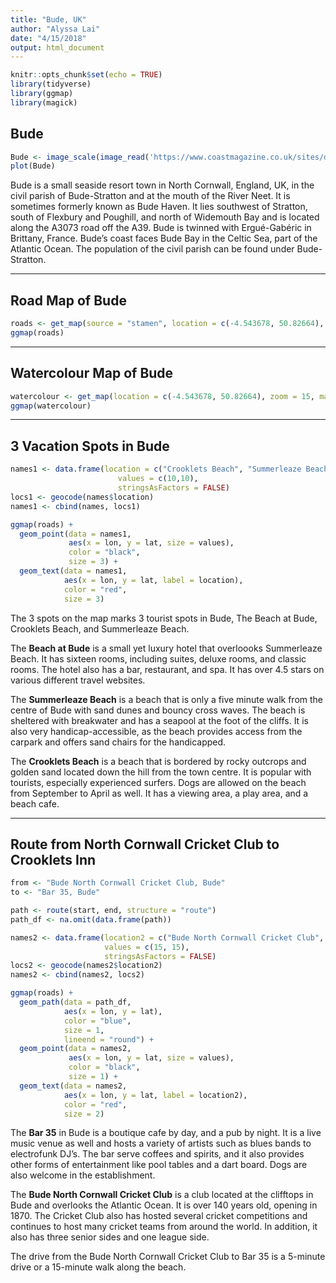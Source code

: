```yaml
---
title: "Bude, UK"
author: "Alyssa Lai"
date: "4/15/2018"
output: html_document
---
```


```r
knitr::opts_chunk$set(echo = TRUE)
library(tidyverse)
library(ggmap)
library(magick)
```

## Bude

```r

Bude <- image_scale(image_read('https://www.coastmagazine.co.uk/sites/default/files/map_budelores.jpg',"500x"))
plot(Bude)

```

Bude is a small seaside resort town in North Cornwall, England, UK, in the civil parish of Bude-Stratton and at the mouth of the River Neet. It is sometimes formerly known as Bude Haven. It lies southwest of Stratton, south of Flexbury and Poughill, and north of Widemouth Bay and is located along the A3073 road off the A39. Bude is twinned with Ergué-Gabéric in Brittany, France. Bude's coast faces Bude Bay in the Celtic Sea, part of the Atlantic Ocean. The population of the civil parish can be found under Bude-Stratton.

***

## Road Map of Bude

```r

roads <- get_map(source = "stamen", location = c(-4.543678, 50.82664), zoom = 14)
ggmap(roads)

```

***

## Watercolour Map of Bude

```r

watercolour <- get_map(location = c(-4.543678, 50.82664), zoom = 15, maptype = "watercolor")
ggmap(watercolour)

```

***

## 3 Vacation Spots in Bude

```r

names1 <- data.frame(location = c("Crooklets Beach", "Summerleaze Beach", "The Beach at Bude"),
                        values = c(10,10),
                        stringsAsFactors = FALSE)
locs1 <- geocode(names$location)
names1 <- cbind(names, locs1)

ggmap(roads) +
  geom_point(data = names1,
             aes(x = lon, y = lat, size = values),
             color = "black",
             size = 3) +
  geom_text(data = names1,
            aes(x = lon, y = lat, label = location),
            color = "red",
            size = 3)

```

The 3 spots on the map marks 3 tourist spots in Bude, The Beach at Bude, Crooklets Beach, and Summerleaze Beach.  

The **Beach at Bude** is a small yet luxury hotel that overloooks Summerleaze Beach. It has sixteen rooms, including suites, deluxe rooms, and classic rooms. The hotel also has a bar, restaurant, and spa. It has over 4.5 stars on various different travel websites.  

The **Summerleaze Beach** is a beach that is only a five minute walk from the centre of Bude with sand dunes and bouncy cross waves. The beach is sheltered with breakwater and has a seapool at the foot of the cliffs. It is also very handicap-accessible, as the beach provides access from the carpark and offers sand chairs for the handicapped.  

The **Crooklets Beach** is a beach that is bordered by rocky outcrops and golden sand located down the hill from the town centre. It is popular with tourists, especially experienced surfers. Dogs are allowed on the beach from September to April as well. It has a viewing area, a play area, and a beach cafe.

***

## Route from North Cornwall Cricket Club to Crooklets Inn

```r

from <- "Bude North Cornwall Cricket Club, Bude"
to <- "Bar 35, Bude"

path <- route(start, end, structure = "route")
path_df <- na.omit(data.frame(path))

names2 <- data.frame(location2 = c("Bude North Cornwall Cricket Club", "Bar 35"),
                     values = c(15, 15),
                     stringsAsFactors = FALSE)
locs2 <- geocode(names2$location2)
names2 <- cbind(names2, locs2)

ggmap(roads) +
  geom_path(data = path_df,
            aes(x = lon, y = lat),
            color = "blue",
            size = 1,
            lineend = "round") +
  geom_point(data = names2,
             aes(x = lon, y = lat, size = values),
             color = "black",
             size = 1) +
  geom_text(data = names2,
            aes(x = lon, y = lat, label = location2),
            color = "red",
            size = 2)

```

The **Bar 35** in Bude is a boutique cafe by day, and a pub by night. It is a live music venue as well and hosts a variety of artists such as blues bands to electrofunk DJ's. The bar serve coffees and spirits, and it also provides other forms of entertainment like pool tables and a dart board. Dogs are also welcome in the establishment.  

The **Bude North Cornwall Cricket Club** is a club located at the clifftops in Bude and overlooks the Atlantic Ocean. It is over 140 years old, opening in 1870. The Cricket Club also has hosted several cricket competitions and continues to host many cricket teams from around the world. In addition, it also has three senior sides and one league side.  

The drive from the Bude North Cornwall Cricket Club to Bar 35 is a 5-minute drive or a 15-minute walk along the beach.